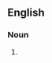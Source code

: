 {{also|mexicas}}

==English==

===Noun===
{{head|en|noun plural form}}

# {{plural of|Mexica|lang=en}}